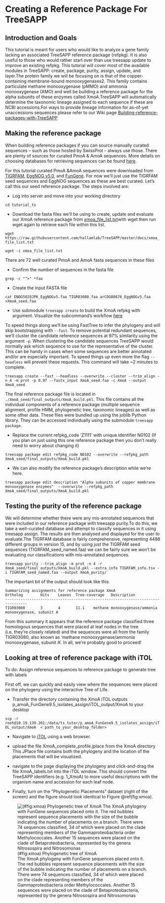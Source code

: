 # Creating a Reference Package For TreeSAPP

## Introduction and Goals

This tutorial is meant for users who would like to analyze a gene family lacking an associated TreeSAPP reference package (refpkg). It is also useful to those who would rather start over than use treesapp update to improve an existing refpkg. This tutorial will cover most of the available modules in TreeSAPP: create, package, purity, assign, update, and layer.The protein family we will be focusing on is that of the copper-containing membrane-bound monooxygenases2. This family contains particulate methane monooxygenase (pMMO) and ammonia monooxygenase (AMO) and well be building a reference package for the alpha subunits of these enzymes called XmoA.TreeSAPP will automatically determine the taxonomic lineage assigned to each sequence if these are NCBI accessions.For ways to provide lineage information for as-of-yet unaccessions sequences please refer to our Wiki page [Building-reference-packages-with-TreeSAPP](https://github.com/hallamlab/TreeSAPP/wiki/Building-reference-packages-with-TreeSAPP#alternative-sources)

## Making the reference package

When building reference packages if you can source manually curated sequences -- such as those hosted by SwissProt -- always use those. There are plenty of sources for curated PmoA & AmoA sequences. More details on choosing databases for retrieving sequences can be found [here](https://github.com/hallamlab/TreeSAPP/wiki/Building-reference-packages-with-TreeSAPP#step-1-reference-sequences).

For this tutorial curated PmoA &AmoA sequences were downloaded from [TIGRFAM](http://tigrfams.jcvi.org/cgi-bin/index.cgi), [EggNOG v5.0](http://eggnog5.embl.de/#/app/home), and [FunGene](http://fungene.cme.msu.edu/). For now we'll just use the TIGRFAM seed sequences and EggNOG sequences as these are best curated. Let's call this our seed reference package. The steps involved are:

-   Log into server and move into your working directory

`cd tutorial_ts`

-   Download the fasta files we'll be using to create, update and evaluate our XmoA reference package from [xmoa_file_list.txt](https://github.com/hallamlab/TreeSAPP/blob/master/docs/xmoa_file_list.txt)with wget then run wget again to retrieve each file within this list.

`wget https://raw.githubusercontent.com/hallamlab/TreeSAPP/master/docs/xmoa_file_list.txt`

`wget -i xmoa_file_list.txt`

There are 72 well curated PmoA and AmoA fasta sequences in these files

-   Confirm the number of sequences in the fasta file

`grep -c "^>" *faa`

-   Create the input FASTA file

`cat ENOG5028JPK_EggNOGv5.faa TIGR03080.faa arCOG08676_EggNOGv5.faa >XmoA_seed.faa`

-   Use submodule `treesapp create` to build the XmoA refpkg with argument. Visualize the subcommand's workflow [here](https://github.com/hallamlab/TreeSAPP/wiki/Building-reference-packages-with-TreeSAPP#ingredients)

To speed things along we'll be using FastTree to infer the phylogeny and will skip bootstrapping with `--fast`. To remove potential redundant sequences, we'll cluster the candidate reference sequences at 97% similarity using the argument `-p`. When clustering the candidate sequences TreeSAPP would normally ask which sequence to use for the representative of the cluster. This can be handy in cases when some sequences are better annotated and/or are especially important. To speed things up even more the flag `--headless` will prevent these requests. This command will take \~2 minutes to complete.

`treesapp create --fast --headless --overwrite --cluster --trim_align -n 4 -m prot -p 0.97 --fastx_input XmoA_seed.faa -c XmoA --output XmoA_seed`

The final reference package file is located in `./XmoA_seed/final_outputs/XmoA_build.pkl`. This file contains all the individual components of a reference package (multiple sequence alignment, profile HMM, phylogenetic tree, taxonomic lineages) as well as some other data. These files were bundled up using the joblib Python library. They can be accessed individually using the submodule `treesapp package`.

-   Replace the current refpkg_code 'Z1111' with unique identifier N0102 (If you plan on just using this one reference package then you don't really need to worry about changing it)

`treesapp package edit refpkg_code N0102 --overwrite --refpkg_path XmoA_seed/final_outputs/XmoA_build.pkl`

-   We can also modify the reference package's description while we're here.

`treesapp package edit description "Alpha subunits of copper membrane monooxygenase enzymes"  --overwrite --refpkg_path XmoA_seed/final_outputs/XmoA_build.pkl`

## Testing the purity of the reference package

We will determine whether there were any mis-annotated sequences that were included in our reference package with treesapp purity.To do this, we take a well-curated database and attempt to classify sequences in it using treesapp assign. The results are then analysed and displayed for the user to evaluate.The TIGRFAM database is fairly comprehensive, representing 4488 different groups in version 15, and by using just the TIGRFAM seed sequences (TIGRFAM_seed_named.faa) we can be fairly sure we won't be evaluating our classifications with mis-annotated sequences.

`treesapp purity --trim_align -m prot -n 4 -r XmoA_seed/final_outputs/XmoA_build.pkl --extra_info TIGRFAM_info.tsv -i TIGRFAM_seed_named.faa --output XmoA_purity/`

The important bit of the output should look like this

```
Summarizing assignments for reference package XmoA
Ortholog        Hits    Leaves  Tree-coverage   Description
--------------------------------------------------------------------------------
TIGR03080       3       4       11.1    methane monooxygenase/ammonia monooxygenase, subunit A
```


From this summary it appears that the reference package classified three homologous sequences that were placed at leaf nodes in the tree (i.e. they're closely related) and the sequences were all from the family TIGR03080, also known as 'methane monooxygenase/ammonia monooxygenase, subunit A'. In all, we're probably good to proceed!

## Looking at tree of reference package with iTOL

To do: Assign reference sequences to reference package to generate tree with labels

First off, we can quickly and easily view where the sequences were placed on the phylogeny using the interactive Tree of Life.

-   Transfer the directory containing the XmoA iTOL outputs p_amoA_FunGene9.5_isolates_assign/iTOL_output/XmoA to your desktop

`scp -r root@10.19.139.201:/data/ts_tutor/p_amoA_FunGene9.5_isolates_assign/iTOL_output/XmoA  < path_to_your_desktop_folder>`

-   Navigate to [iTOL](https://itol.embl.de/) using a web browser.

-   upload the file XmoA_complete_profile.jplace from the XmoA directory This JPlace file contains both the phylogeny and the location of the placements that will be visualized.

-   navigate to the page displaying the phylogeny and click-and-drag the file XmoA_labels.txt into the iTOL window. This should convert the TreeSAPP identifiers (e.g. 1_XmoA) to more useful descriptions with the organism name and accession for each leaf node.

-   Finally, turn on the "Phylogenetic Placements" dataset (right of the screen) and the figure should look identical to Figure \@ref(fig:xmoa).

![(\#fig:xmoa) Phylogenetic tree of XmoA <br> The XmoA phylogeny with FunGene sequences placed onto it. The red bubbles represent sequence placements with the size of the bubble indicating the number of placements on a branch. There were 74 sequences classified, 34 of which were placed on the clade representing members of the Gammaproteobacteria order Methylococcales. Another 15 sequences were placed on the clade of Betaproteobacteria, represented by the genera Nitrosospira and Nitrosomonas](images/iTOL_XmoA2.jpg)
